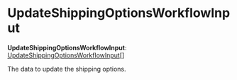 
# UpdateShippingOptionsWorkflowInput

 **UpdateShippingOptionsWorkflowInput**: [UpdateShippingOptionsWorkflowInput](../../../types/WorkflowTypes/FulfillmentWorkflow/types/types.WorkflowTypes.FulfillmentWorkflow.UpdateShippingOptionsWorkflowInput/page.mdx)[]

The data to update the shipping options.
